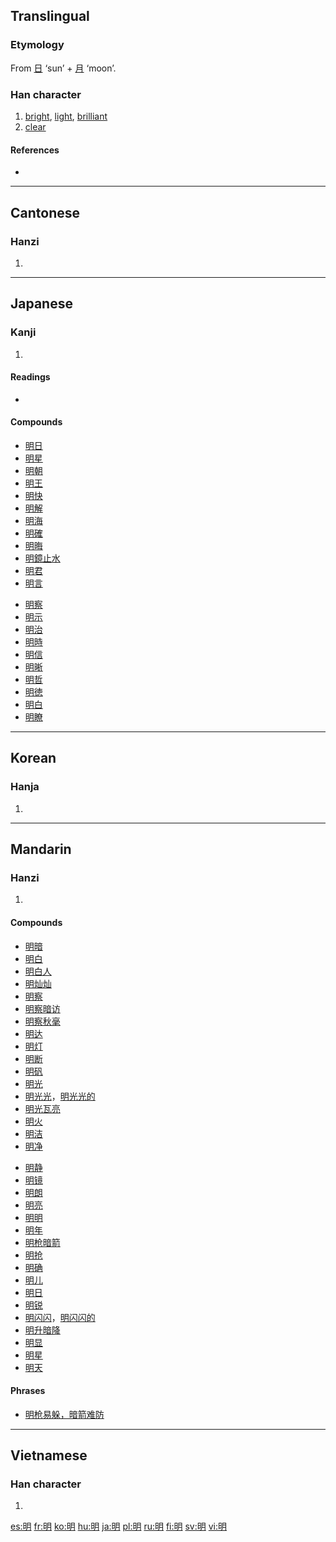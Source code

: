 ==Translingual==

===Etymology===
From [[日]] ‘sun’ + [[月]] ‘moon’.

===Han character===
{{Han char|rn=72|rad=日|as=04|sn=8|four=6702<sub>0</sub>|canj=日月 (AB)|ids=⿰[[日]][[月]]}}

# [[bright]], [[light]], [[brilliant]]
# [[clear]]

====References====
* {{Han ref|kx=0491.120|dkj=13805|dj=0852.180|hdz=21491.080|uh=660E|ud=26126|bh=A9FA|bd=43514}}

----

==Cantonese==

===Hanzi===
{{yue-hanzi|jyut=ming4|y=ming4}}

# {{defn|Cantonese}}

----

==Japanese==

===Kanji===
{{ja-kanji|grade=2|rs=日04}}

# {{defn|Japanese}}

====Readings====
* {{ja-readings|kanon=[[めい]] (mei)|goon=[[みょう]] (myō)|toon=[[みん]] (min)|kun=[[あかるい]] ([[明るい]], akarui), [[あきらか]] ([[明らか]], akiraka), [[あける]] ([[明ける]], akeru)}}

====Compounds====
{{top2}}
* [[明日]]
* [[明星]]
* [[明朝]]
* [[明王]]
* [[明快]]
* [[明解]]
* [[明海]]
* [[明確]]
* [[明晦]]
* [[明鏡止水]]
* [[明君]]
* [[明言]]
{{mid2}}
* [[明察]]
* [[明示]]
* [[明治]]
* [[明時]]
* [[明信]]
* [[明晰]]
* [[明哲]]
* [[明徳]]
* [[明白]]
* [[明瞭]]
{{bottom}}

----

==Korean==

===Hanja===
{{ko-hanja|hangeul=명|eumhun=|rv=myeong|mr=myŏng|y=myeng}}

# {{defn|Korean}}

----

==Mandarin==

===Hanzi===
{{cmn-hanzi|pin=[[míng]] ([[ming2]])|wg=ming<sup>2</sup>}}

# {{defn|Mandarin}}

====Compounds====
{{top2}}
* [[明暗]]
* [[明白]]
* [[明白人]]
* [[明灿灿]]
* [[明察]]
* [[明察暗访]]
* [[明察秋毫]]
* [[明达]]
* [[明灯]]
* [[明断]]
* [[明矾]]
* [[明光]]
* [[明光光]]，[[明光光的]]
* [[明光瓦亮]]
* [[明火]]
* [[明洁]]
* [[明净]]
{{mid2}}
* [[明静]]
* [[明镜]]
* [[明朗]]
* [[明亮]]
* [[明明]]
* [[明年]]
* [[明枪暗箭]]
* [[明抢]]
* [[明确]]
* [[明儿]]
* [[明日]]
* [[明锐]]
* [[明闪闪]]，[[明闪闪的]]
* [[明升暗降]]
* [[明显]]
* [[明星]]
* [[明天]]
{{bottom}}

====Phrases====
* [[明枪易躲，暗箭难防]]

----

==Vietnamese==

===Han character===
{{vi-hantu|[[minh]]}}

# {{defn|Vietnamese}}

[[es:明]]
[[fr:明]]
[[ko:明]]
[[hu:明]]
[[ja:明]]
[[pl:明]]
[[ru:明]]
[[fi:明]]
[[sv:明]]
[[vi:明]]